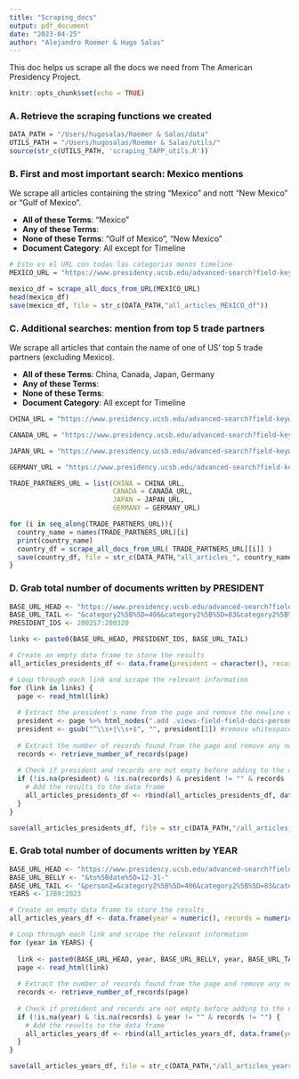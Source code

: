 ```yaml
---
title: "Scraping_docs"
output: pdf_document
date: "2023-04-25"
author: "Alejandro Roemer & Hugo Salas"
---
```


This doc helps us scrape all the docs we need from The American Presidency Project.
```r
knitr::opts_chunk$set(echo = TRUE)
```

### A. Retrieve the scraping functions we created

```r
DATA_PATH = "/Users/hugosalas/Roemer & Salas/data"
UTILS_PATH = "/Users/hugosalas/Roemer & Salas/utils/"
source(str_c(UTILS_PATH, 'scraping_TAPP_utils.R'))
```

### B. First and most important search: Mexico mentions 
We scrape all articles containing the string "Mexico" and nott "New Mexico" or "Gulf of Mexico".

- **All of these Terms**: "Mexico"
- **Any of these Terms**:  
- **None of these Terms**: "Gulf of Mexico", "New Mexico"
- **Document Category**: All except for Timeline

```r
# Este es el URL con todas las categorias menos timeline
MEXICO_URL = "https://www.presidency.ucsb.edu/advanced-search?field-keywords=Mexico&field-keywords2=&field-keywords3=%22New+Mexico%22+%22Gulf+of+Mexico%22&from%5Bdate%5D=&to%5Bdate%5D=&person2=&category2%5B%5D=&category2%5B%5D=406&category2%5B%5D=83&category2%5B%5D=75&category2%5B%5D=55&category2%5B%5D=58&category2%5B%5D=74&category2%5B%5D=18&category2%5B%5D=76&category2%5B%5D=73&category2%5B%5D=69&category2%5B%5D=8&category2%5B%5D=78&category2%5B%5D=85&category2%5B%5D=52&category2%5B%5D=53&category2%5B%5D=46&category2%5B%5D=82&category2%5B%5D=84&category2%5B%5D=51&category2%5B%5D=428&category2%5B%5D=59&category2%5B%5D=48&category2%5B%5D=54&category2%5B%5D=45&category2%5B%5D=400&category2%5B%5D=63&category2%5B%5D=65&category2%5B%5D=64&category2%5B%5D=49&category2%5B%5D=12&category2%5B%5D=77&category2%5B%5D=68&category2%5B%5D=407&category2%5B%5D=19&category2%5B%5D=408&category2%5B%5D=396&category2%5B%5D=81&category2%5B%5D=411&category2%5B%5D=66&category2%5B%5D=469&category2%5B%5D=57&category2%5B%5D=488&category2%5B%5D=456&category2%5B%5D=50&category2%5B%5D=442&category2%5B%5D=72&category2%5B%5D=382&category2%5B%5D=475&category2%5B%5D=476&category2%5B%5D=484&category2%5B%5D=383&category2%5B%5D=486&category2%5B%5D=70&category2%5B%5D=62&category2%5B%5D=80&category2%5B%5D=56&category2%5B%5D=71&category2%5B%5D=443&category2%5B%5D=10&category2%5B%5D=67&category2%5B%5D=16&category2%5B%5D=79&category2%5B%5D=17&category2%5B%5D=435&category2%5B%5D=13&category2%5B%5D=9&category2%5B%5D=14&category2%5B%5D=424&category2%5B%5D=423&items_per_page=25"

mexico_df = scrape_all_docs_from_URL(MEXICO_URL)
head(mexico_df)
save(mexico_df, file = str_c(DATA_PATH,"all_articles_MEXICO_df"))
```

### C. Additional searches: mention from top 5 trade partners
We scrape all articles that contain the name of one of US' top 5 trade partners (excluding Mexico).

- **All of these Terms**: China, Canada, Japan, Germany 
- **Any of these Terms**:  
- **None of these Terms**:
- **Document Category**: All except for Timeline

```r
CHINA_URL = "https://www.presidency.ucsb.edu/advanced-search?field-keywords=China&field-keywords2=&field-keywords3=&from%5Bdate%5D=&to%5Bdate%5D=&person2=&category2%5B%5D=&category2%5B%5D=406&category2%5B%5D=83&category2%5B%5D=75&category2%5B%5D=55&category2%5B%5D=58&category2%5B%5D=74&category2%5B%5D=18&category2%5B%5D=76&category2%5B%5D=73&category2%5B%5D=69&category2%5B%5D=8&category2%5B%5D=78&category2%5B%5D=85&category2%5B%5D=52&category2%5B%5D=53&category2%5B%5D=46&category2%5B%5D=82&category2%5B%5D=84&category2%5B%5D=51&category2%5B%5D=428&category2%5B%5D=59&category2%5B%5D=48&category2%5B%5D=54&category2%5B%5D=45&category2%5B%5D=400&category2%5B%5D=63&category2%5B%5D=65&category2%5B%5D=64&category2%5B%5D=49&category2%5B%5D=12&category2%5B%5D=77&category2%5B%5D=68&category2%5B%5D=407&category2%5B%5D=19&category2%5B%5D=408&category2%5B%5D=396&category2%5B%5D=81&category2%5B%5D=411&category2%5B%5D=66&category2%5B%5D=469&category2%5B%5D=57&category2%5B%5D=488&category2%5B%5D=456&category2%5B%5D=50&category2%5B%5D=442&category2%5B%5D=72&category2%5B%5D=382&category2%5B%5D=475&category2%5B%5D=476&category2%5B%5D=484&category2%5B%5D=383&category2%5B%5D=486&category2%5B%5D=70&category2%5B%5D=62&category2%5B%5D=80&category2%5B%5D=56&category2%5B%5D=71&category2%5B%5D=443&category2%5B%5D=10&category2%5B%5D=67&category2%5B%5D=16&category2%5B%5D=79&category2%5B%5D=17&category2%5B%5D=435&category2%5B%5D=13&category2%5B%5D=9&category2%5B%5D=14&category2%5B%5D=424&category2%5B%5D=423&items_per_page=25"

CANADA_URL = "https://www.presidency.ucsb.edu/advanced-search?field-keywords=Canada&field-keywords2=&field-keywords3=&from%5Bdate%5D=&to%5Bdate%5D=&person2=&category2%5B%5D=&category2%5B%5D=406&category2%5B%5D=83&category2%5B%5D=75&category2%5B%5D=55&category2%5B%5D=58&category2%5B%5D=74&category2%5B%5D=18&category2%5B%5D=76&category2%5B%5D=73&category2%5B%5D=69&category2%5B%5D=8&category2%5B%5D=78&category2%5B%5D=85&category2%5B%5D=52&category2%5B%5D=53&category2%5B%5D=46&category2%5B%5D=82&category2%5B%5D=84&category2%5B%5D=51&category2%5B%5D=428&category2%5B%5D=59&category2%5B%5D=48&category2%5B%5D=54&category2%5B%5D=45&category2%5B%5D=400&category2%5B%5D=63&category2%5B%5D=65&category2%5B%5D=64&category2%5B%5D=49&category2%5B%5D=12&category2%5B%5D=77&category2%5B%5D=68&category2%5B%5D=407&category2%5B%5D=19&category2%5B%5D=408&category2%5B%5D=396&category2%5B%5D=81&category2%5B%5D=411&category2%5B%5D=66&category2%5B%5D=469&category2%5B%5D=57&category2%5B%5D=488&category2%5B%5D=456&category2%5B%5D=50&category2%5B%5D=442&category2%5B%5D=72&category2%5B%5D=382&category2%5B%5D=475&category2%5B%5D=476&category2%5B%5D=484&category2%5B%5D=383&category2%5B%5D=486&category2%5B%5D=70&category2%5B%5D=62&category2%5B%5D=80&category2%5B%5D=56&category2%5B%5D=71&category2%5B%5D=443&category2%5B%5D=10&category2%5B%5D=67&category2%5B%5D=16&category2%5B%5D=79&category2%5B%5D=17&category2%5B%5D=435&category2%5B%5D=13&category2%5B%5D=9&category2%5B%5D=14&category2%5B%5D=424&category2%5B%5D=423&items_per_page=25"

JAPAN_URL = "https://www.presidency.ucsb.edu/advanced-search?field-keywords=Japan&field-keywords2=&field-keywords3=&from%5Bdate%5D=&to%5Bdate%5D=&person2=&category2%5B%5D=&category2%5B%5D=406&category2%5B%5D=83&category2%5B%5D=75&category2%5B%5D=55&category2%5B%5D=58&category2%5B%5D=74&category2%5B%5D=18&category2%5B%5D=76&category2%5B%5D=73&category2%5B%5D=69&category2%5B%5D=8&category2%5B%5D=78&category2%5B%5D=85&category2%5B%5D=52&category2%5B%5D=53&category2%5B%5D=46&category2%5B%5D=82&category2%5B%5D=84&category2%5B%5D=51&category2%5B%5D=428&category2%5B%5D=59&category2%5B%5D=48&category2%5B%5D=54&category2%5B%5D=45&category2%5B%5D=400&category2%5B%5D=63&category2%5B%5D=65&category2%5B%5D=64&category2%5B%5D=49&category2%5B%5D=12&category2%5B%5D=77&category2%5B%5D=68&category2%5B%5D=407&category2%5B%5D=19&category2%5B%5D=408&category2%5B%5D=396&category2%5B%5D=81&category2%5B%5D=411&category2%5B%5D=66&category2%5B%5D=469&category2%5B%5D=57&category2%5B%5D=488&category2%5B%5D=456&category2%5B%5D=50&category2%5B%5D=442&category2%5B%5D=72&category2%5B%5D=382&category2%5B%5D=475&category2%5B%5D=476&category2%5B%5D=484&category2%5B%5D=383&category2%5B%5D=486&category2%5B%5D=70&category2%5B%5D=62&category2%5B%5D=80&category2%5B%5D=56&category2%5B%5D=71&category2%5B%5D=443&category2%5B%5D=10&category2%5B%5D=67&category2%5B%5D=16&category2%5B%5D=79&category2%5B%5D=17&category2%5B%5D=435&category2%5B%5D=13&category2%5B%5D=9&category2%5B%5D=14&category2%5B%5D=424&category2%5B%5D=423&items_per_page=25"

GERMANY_URL = "https://www.presidency.ucsb.edu/advanced-search?field-keywords=Germany&field-keywords2=&field-keywords3=&from%5Bdate%5D=&to%5Bdate%5D=&person2=&category2%5B%5D=&category2%5B%5D=406&category2%5B%5D=83&category2%5B%5D=75&category2%5B%5D=55&category2%5B%5D=58&category2%5B%5D=74&category2%5B%5D=18&category2%5B%5D=76&category2%5B%5D=73&category2%5B%5D=69&category2%5B%5D=8&category2%5B%5D=78&category2%5B%5D=85&category2%5B%5D=52&category2%5B%5D=53&category2%5B%5D=46&category2%5B%5D=82&category2%5B%5D=84&category2%5B%5D=51&category2%5B%5D=428&category2%5B%5D=59&category2%5B%5D=48&category2%5B%5D=54&category2%5B%5D=45&category2%5B%5D=400&category2%5B%5D=63&category2%5B%5D=65&category2%5B%5D=64&category2%5B%5D=49&category2%5B%5D=12&category2%5B%5D=77&category2%5B%5D=68&category2%5B%5D=407&category2%5B%5D=19&category2%5B%5D=408&category2%5B%5D=396&category2%5B%5D=81&category2%5B%5D=411&category2%5B%5D=66&category2%5B%5D=469&category2%5B%5D=57&category2%5B%5D=488&category2%5B%5D=456&category2%5B%5D=50&category2%5B%5D=442&category2%5B%5D=72&category2%5B%5D=382&category2%5B%5D=475&category2%5B%5D=476&category2%5B%5D=484&category2%5B%5D=383&category2%5B%5D=486&category2%5B%5D=70&category2%5B%5D=62&category2%5B%5D=80&category2%5B%5D=56&category2%5B%5D=71&category2%5B%5D=443&category2%5B%5D=10&category2%5B%5D=67&category2%5B%5D=16&category2%5B%5D=79&category2%5B%5D=17&category2%5B%5D=435&category2%5B%5D=13&category2%5B%5D=9&category2%5B%5D=14&category2%5B%5D=424&category2%5B%5D=423&items_per_page=25"

TRADE_PARTNERS_URL = list(CHINA = CHINA_URL, 
                          CANADA = CANADA_URL, 
                          JAPAN = JAPAN_URL, 
                          GERMANY = GERMANY_URL)
```

```r
for (i in seq_along(TRADE_PARTNERS_URL)){
  country_name = names(TRADE_PARTNERS_URL)[i]
  print(country_name)
  country_df = scrape_all_docs_from_URL( TRADE_PARTNERS_URL[[i]] )
  save(country_df, file = str_c(DATA_PATH,"all_articles_", country_name, "_df"))
}
```

### D. Grab total number of documents written by PRESIDENT

```r
BASE_URL_HEAD <- "https://www.presidency.ucsb.edu/advanced-search?field-keywords=&field-keywords2=&field-keywords3=&from%5Bdate%5D=&to%5Bdate%5D=&person2="
BASE_URL_TAIL <- "&category2%5B%5D=406&category2%5B%5D=83&category2%5B%5D=75&category2%5B%5D=55&category2%5B%5D=58&category2%5B%5D=74&category2%5B%5D=18&category2%5B%5D=76&category2%5B%5D=73&category2%5B%5D=69&category2%5B%5D=8&category2%5B%5D=78&category2%5B%5D=85&category2%5B%5D=52&category2%5B%5D=53&category2%5B%5D=46&category2%5B%5D=82&category2%5B%5D=84&category2%5B%5D=51&category2%5B%5D=428&category2%5B%5D=59&category2%5B%5D=48&category2%5B%5D=54&category2%5B%5D=45&category2%5B%5D=400&category2%5B%5D=63&category2%5B%5D=65&category2%5B%5D=64&category2%5B%5D=49&category2%5B%5D=12&category2%5B%5D=77&category2%5B%5D=68&category2%5B%5D=407&category2%5B%5D=19&category2%5B%5D=408&category2%5B%5D=396&category2%5B%5D=81&category2%5B%5D=411&category2%5B%5D=66&category2%5B%5D=469&category2%5B%5D=57&category2%5B%5D=488&category2%5B%5D=456&category2%5B%5D=50&category2%5B%5D=442&category2%5B%5D=72&category2%5B%5D=382&category2%5B%5D=475&category2%5B%5D=476&category2%5B%5D=484&category2%5B%5D=383&category2%5B%5D=486&category2%5B%5D=70&category2%5B%5D=62&category2%5B%5D=80&category2%5B%5D=56&category2%5B%5D=71&category2%5B%5D=443&category2%5B%5D=10&category2%5B%5D=67&category2%5B%5D=16&category2%5B%5D=79&category2%5B%5D=17&category2%5B%5D=435&category2%5B%5D=13&category2%5B%5D=9&category2%5B%5D=14&category2%5B%5D=424&category2%5B%5D=423&items_per_page=25"
PRESIDENT_IDS <- 200257:200320
```

```r
links <- paste0(BASE_URL_HEAD, PRESIDENT_IDS, BASE_URL_TAIL)

# Create an empty data frame to store the results
all_articles_presidents_df <- data.frame(president = character(), records = numeric())

# Loop through each link and scrape the relevant information
for (link in links) {
  page <- read_html(link)
  
  # Extract the president's name from the page and remove the newline character
  president <- page %>% html_nodes(".odd .views-field-field-docs-person") %>% html_text() %>% gsub("\n", "", .)
  president <- gsub("^\\s+|\\s+$", "", president[1]) #remove whitespace
  
  # Extract the number of records found from the page and remove any non-numeric characters
  records <- retrieve_number_of_records(page)
  
  # Check if president and records are not empty before adding to the data frame
  if (!is.na(president) & !is.na(records) & president != "" & records != "") {
    # Add the results to the data frame
    all_articles_presidents_df <- rbind(all_articles_presidents_df, data.frame(president = president, records = records))
  }
}

save(all_articles_presidents_df, file = str_c(DATA_PATH,"/all_articles_presidents_df"))
```

### E. Grab total number of documents written by YEAR

```r
BASE_URL_HEAD <- "https://www.presidency.ucsb.edu/advanced-search?field-keywords=&field-keywords2=&field-keywords3=&from%5Bdate%5D=01-01-"
BASE_URL_BELLY <- "&to%5Bdate%5D=12-31-"
BASE_URL_TAIL <- "&person2=&category2%5B%5D=406&category2%5B%5D=83&category2%5B%5D=75&category2%5B%5D=55&category2%5B%5D=58&category2%5B%5D=74&category2%5B%5D=18&category2%5B%5D=76&category2%5B%5D=73&category2%5B%5D=69&category2%5B%5D=8&category2%5B%5D=78&category2%5B%5D=85&category2%5B%5D=52&category2%5B%5D=53&category2%5B%5D=46&category2%5B%5D=82&category2%5B%5D=84&category2%5B%5D=51&category2%5B%5D=428&category2%5B%5D=59&category2%5B%5D=48&category2%5B%5D=54&category2%5B%5D=45&category2%5B%5D=400&category2%5B%5D=63&category2%5B%5D=65&category2%5B%5D=64&category2%5B%5D=49&category2%5B%5D=12&category2%5B%5D=77&category2%5B%5D=68&category2%5B%5D=407&category2%5B%5D=19&category2%5B%5D=408&category2%5B%5D=396&category2%5B%5D=81&category2%5B%5D=411&category2%5B%5D=66&category2%5B%5D=469&category2%5B%5D=57&category2%5B%5D=488&category2%5B%5D=456&category2%5B%5D=50&category2%5B%5D=442&category2%5B%5D=72&category2%5B%5D=382&category2%5B%5D=475&category2%5B%5D=476&category2%5B%5D=484&category2%5B%5D=383&category2%5B%5D=486&category2%5B%5D=70&category2%5B%5D=62&category2%5B%5D=80&category2%5B%5D=56&category2%5B%5D=71&category2%5B%5D=443&category2%5B%5D=10&category2%5B%5D=67&category2%5B%5D=16&category2%5B%5D=79&category2%5B%5D=17&category2%5B%5D=435&category2%5B%5D=13&category2%5B%5D=9&category2%5B%5D=14&category2%5B%5D=424&category2%5B%5D=423&items_per_page=25"
YEARS <- 1789:2023
```

```r
# Create an empty data frame to store the results
all_articles_years_df <- data.frame(year = numeric(), records = numeric())

# Loop through each link and scrape the relevant information
for (year in YEARS) {
  
  link <- paste0(BASE_URL_HEAD, year, BASE_URL_BELLY, year, BASE_URL_TAIL)
  page <- read_html(link)
  
  # Extract the number of records found from the page and remove any non-numeric characters
  records <- retrieve_number_of_records(page)
  
  # Check if president and records are not empty before adding to the data frame
  if (!is.na(year) & !is.na(records) & year != "" & records != "") {
    # Add the results to the data frame
    all_articles_years_df <- rbind(all_articles_years_df, data.frame(year = year, records = records))
  }
}

save(all_articles_years_df, file = str_c(DATA_PATH,"/all_articles_years_df"))
```